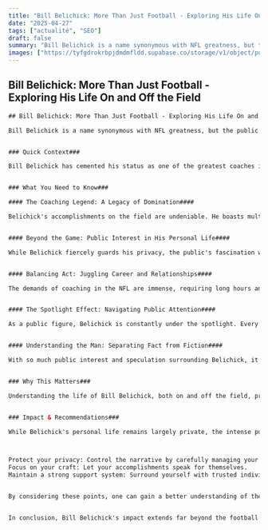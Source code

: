 ```yaml
---
title: "Bill Belichick: More Than Just Football - Exploring His Life On and Off the Field"
date: "2025-04-27"
tags: ["actualité", "SEO"]
draft: false
summary: "Bill Belichick is a name synonymous with NFL greatness, but the public persona often overshadows the man behind the legend. This article explores Bill Belichick, delving into his coaching career, his personal life, and the balance he strikes between them, particularly focusing on the interest surrounding "Bill Belichick girlfriend"."
images: ["https://tyfgdrokrbpjdmdmfldd.supabase.co/storage/v1/object/public/image/2025-04-27-13-22-22-869-04-00.jpg"]
---
```


## Bill Belichick: More Than Just Football - Exploring His Life On and Off the Field

```html
## Bill Belichick: More Than Just Football - Exploring His Life On and Off the Field## 

Bill Belichick is a name synonymous with NFL greatness, but the public persona often overshadows the man behind the legend. This article explores Bill Belichick, delving into his coaching career, his personal life, and the balance he strikes between them, particularly focusing on the interest surrounding "Bill Belichick girlfriend".


### Quick Context### 

Bill Belichick has cemented his status as one of the greatest coaches in NFL history through strategic brilliance and an unwavering commitment to winning. Beyond the sidelines, however, lies a private individual whose life has garnered significant public attention, including interest in his relationships, specifically concerning "Belichick girlfriend" searches.


### What You Need to Know### 

#### The Coaching Legend: A Legacy of Domination#### 

Belichick's accomplishments on the field are undeniable. He boasts multiple Super Bowl wins and a consistent track record of success. His strategic acumen, defensive prowess, and ability to adapt have made him a coaching icon. From Cleveland to New England, his impact on the game is immeasurable. The keyword here is consistent success - a cornerstone of his reputation.


#### Beyond the Game: Public Interest in His Personal Life#### 

While Belichick fiercely guards his privacy, the public's fascination with his personal life, including speculation around "Bill Belichick girlfriend", is undeniable. This is a common phenomenon with high-profile figures, and Belichick is no exception. This interest, though often speculative, contributes to his overall public image.


#### Balancing Act: Juggling Career and Relationships#### 

The demands of coaching in the NFL are immense, requiring long hours and unwavering dedication. Balancing this intense career with personal relationships can be challenging. How Belichick navigates this balance, and the impact it has on those around him, is a subject of ongoing interest.


#### The Spotlight Effect: Navigating Public Attention#### 

As a public figure, Belichick is constantly under the spotlight. Every move he makes, both on and off the field, is scrutinized and analyzed. Navigating this constant attention requires a certain level of resilience and strategic communication, skills he seems to have honed over the years. The constant search for "Belichick" information only amplifies this effect.


#### Understanding the Man: Separating Fact from Fiction#### 

With so much public interest and speculation surrounding Belichick, it's important to separate fact from fiction. Relying on credible sources and avoiding unsubstantiated rumors is crucial for gaining a true understanding of the man behind the legend. Especially regarding the "Belichick girlfriend" topic, verifying information is paramount.


### Why This Matters### 

Understanding the life of Bill Belichick, both on and off the field, provides a more complete picture of this complex and influential figure. While his coaching achievements are well-documented, exploring his personal life, and the interest surrounding it, sheds light on the challenges of balancing a demanding career with personal relationships, highlighting the human side of a legendary coach.


### Impact & Recommendations### 

While Belichick's personal life remains largely private, the intense public interest reinforces the importance of managing one's public image, especially for those in high-profile positions. Here are a few key takeaways:



Protect your privacy: Control the narrative by carefully managing your public image.
Focus on your craft: Let your accomplishments speak for themselves.
Maintain a strong support system: Surround yourself with trusted individuals who can provide guidance and support.


By considering these points, one can gain a better understanding of the challenges and rewards of living a life in the public eye, much like "Belichick" does.


In conclusion, Bill Belichick's impact extends far beyond the football field, making him a subject of continuous public fascination. From dissecting his tactical prowess to examining his personal life, it's clear he is a complex individual. Stay informed, and separate fact from fiction when exploring the life of this legend! Ready to explore all facets of Bill Belichick's life? Dive deeper into the world of the NFL icon today!

```
